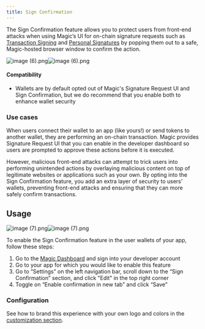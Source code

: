 ```yaml
---
title: Sign Confirmation
---
```


The Sign Confirmation feature allows you to protect users from front-end attacks when using Magic’s UI for on-chain signature requests such as [Transaction Signing](/docs/embedded-wallet/wallets/features/transaction-signing) and [Personal Signatures](/docs/embedded-wallet/wallets/features/personal-signatures) by popping them out to a safe, Magic-hosted browser window to confirm the action.

![](https://media.graphcms.com/resize=w:20,h:20,fit:crop/blur=amount:2/compress/https://media.graphassets.com/eDrpP1CySqm2fCiDPnhK "image (6).png")![](https://media.graphcms.com/resize=w:1195,h:900,fit:crop/auto_image/compress/https://media.graphassets.com/eDrpP1CySqm2fCiDPnhK "image (6).png")

#### Compatibility

- Wallets are by default opted out of Magic's Signature Request UI and Sign Confirmation, but we do recommend that you enable both to enhance wallet security

### Use cases

When users connect their wallet to an app (like yours!) or send tokens to another wallet, they are performing an on-chain transaction. Magic provides Signature Request UI that you can enable in the developer dashboard so users are prompted to approve these actions before it is executed.

However, malicious front-end attacks can attempt to trick users into performing unintended actions by overlaying malicious content on top of legitimate websites or applications such as your own. By opting into the Sign Confirmation feature, you add an extra layer of security to users’ wallets, preventing front-end attacks and ensuring that they can more safely confirm transactions.

## Usage

![](https://media.graphcms.com/resize=w:20,h:20,fit:crop/blur=amount:2/compress/https://media.graphassets.com/kU7idmqMTdy4jGz2LTHb "image (7).png")![](https://media.graphcms.com/resize=w:2390,h:1800,fit:crop/auto_image/compress/https://media.graphassets.com/kU7idmqMTdy4jGz2LTHb "image (7).png")

To enable the Sign Confirmation feature in the user wallets of your app, follow these steps:

1.  Go to the [Magic Dashboard](http://dashboard.magic.link) and sign into your developer account
2.  Go to your app for which you would like to enable this feature
3.  Go to “Settings” on the left navigation bar, scroll down to the “Sign Confirmation” section, and click "Edit" in the top right corner
4.  Toggle on “Enable confirmation in new tab” and click “Save”

### Configuration

See how to brand this experience with your own logo and colors in the [customization section](/docs/embedded-wallet/wallets/customization/brand-and-theme).

